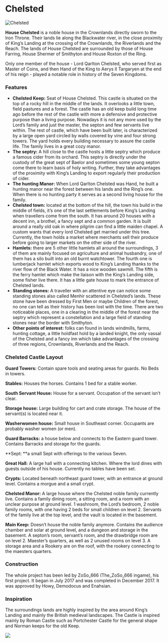 

# Chelsted

<Image src="https://cdn.sanity.io/images/1as7cn02/production/c7da10c03d960dabc904bc7291a6a6b92c6d56ef-3840x2034.jpg?w=976&h=350&fit=crop&crop=center&auto=format" alt="Chelsted" width={976} height={350}  />

<ProjectDetails
  floatRight
  region="Crownlands"
  house="House Chelsted"
  type="Castle"
  status="Completed"
  warp="undefined"
  projectLead="The_ZoSo_666"
  dateStarted="July 26, 2017"
  dateCompleted="July 26, 2017"
/>

**House Chelsted** is a noble house in the Crownlands directly sworn to the Iron Throne. Their lands lie along the Blackwater river, in the close proximity of King’s Landing at the crossing of the Crownlands, the Riverlands and the Reach. The lands of House Chelsted are surrounded by those of House Farring, House Shermer of Smithyton and House Roxton of the Ring.

Only one member of the house - Lord Qarlton Chelsted, who served first as Master of Coins, and then Hand of the King to Aerys II Targaryen at the end of his reign - played a notable role in history of the Seven Kingdoms.  


### Features

* **Chelsted Keep:** Seat of House Chelsted. This castle is situated on the top of a rocky hill in the middle of the lands. It overlooks a little town, field pastures and a forest. The castle has an old keep build long time ago before the rest of the castle with more a defensive and protective purpose than a living purpose. Nowadays it is not any more used by the Lord’s family and just the master, the septon and few servants live within. The rest of castle, which have been built later, is characterized by a large open yard circled by walls covered by vine and four strong towers. The yard holds every building necessary to assure the castle life. The family lives in a great cozy manor.
* **The septry:** A hill close to the castle hosts a little septry which produce a famous cider from its orchard. This septry is directly under the custody of the great sept of Baelor and sometimes some young septon come there to learn basis of holy writing. Further, they take advantages of the proximity with King’s Landing to export regularly their production of cider.
* **The hunting Manor:** When Lord Qarlton Chelsted was Hand, he built a hunting manor near the forest between his lands and the Ring’s one. When there is no hunting party it serves as a second living house for the family.
* **Chelsted town:** located at the bottom of the hill, the town his build in the middle of fields, it’s one of the last settlements before King’s Landing when travellers come from the south. It has around 20 houses with a decent inn, a brothel, a fancy sept and a common garden. It is built around a really old oak in where pilgrim can find a little maiden chapel. A custom wants that every lord Chelsted get married under this tree. Currently, the town holds a market where merchants sell their produce before going to larger markets on the other side of the river.
* **Hamlets:** there are 5 other little hamlets all around the surroundings, 3 of them are mainly focused on agriculture and animal husbandry, one of them has a silo built into an old burnt watchtower. The fourth one is lumberjack hamlet which exports wood to King’s Landing thanks to the river flow of the Black Water. It has a nice wooden sawmill. The fifth is the ferry hamlet which make the liaison with the King’s Landing side, some fisher live there. It has a little gate house to mark the entrance of Chelsted lands.
* **Standing stones:** A traveller with an attentive eye can notice some standing stones also called Menhir scattered in Chelsted’s lands. These stone have been dressed by First Men or maybe Children of the forest, no one can tell as their history has been lost with the time. There are two noticeable places, one in a clearing in the middle of the forest near the septry which represent a constellation and a large field of standing stones near the border with Smithyton.
* **Other points of interest:** folks can found in lands windmills, farms, hunting cottage, a little holdfast hold by a landed knight, the only vassal of the Chelsted and a fancy inn which take advantages of the crossing of three regions, Crownlands, Riverlands and the Reach.

### Chelsted Castle Layout

**Guard Towers:** Contain spare tools and seating areas for guards. No Beds in towers.

**Stables:** Houses the horses. Contains 1 bed for a stable worker.

**South Servant House:** House for a servant. Occupation of the servant isn’t clear.

**Storage house:** Large building for cart and crate storage. The house of the servant(s) is located near it.

**Washerwomen house:** Small house in Southeast corner. Occupants are probably washer women (or men).

**Guard Barracks:** a house below and connects to the Eastern guard tower. Contains Barracks and storage for the guards.

**Sept: **a small Sept with offerings to the various Seven.

**Great Hall:** A large hall with a connecting kitchen. Where the lord dines with guests outside of his house. Currently no tables have been set.

**Crypts:** Located beneath northeast guard tower, with an entrance at ground level. Contains a morgue and a small crypt.

**Chelsted Manor:** A large house where the Chelsted noble family currently live. Contains a family dining room, a sitting room, and a room with an unclear purpose at ground level. 1 washroom, the Lord’s bedroom, 2 noble family rooms, with one having 2 beds for small children on level 2. Servants of the family live at the top level, and the vault is located in the basement.

**Main Keep:** Doesn’t house the noble family anymore. Contains the audience chamber and solar at ground level, and a dungeon and storage in the basement. A septon’s room, servant’s room, and the drawbridge room are on level 2. Maester’s quarters, as well as 2 unused rooms on level 3. A storage area and a Rookery are on the roof, with the rookery connecting to the maesters quarters.

### Construction

The whole project has been led by ZoSo_666 (The_ZoSo_666 ingame), his first project. It began in July 2017 and was completed in December 2017. It was approved by Howy, Demodocus and Enahsian.

### Inspiration

The surroundings lands are highly inspired by the area around King’s Landing and mainly the British medieval landscapes. The Castle is inspired mainly by Roman Castle such as Portchester Castle for the general shape and Norman keeps for the old Keep.


![](https://cdn.sanity.io/images/1as7cn02/production/511fa863ff4029e3bb595fdba950826e76eabc92-1568x936.jpg)